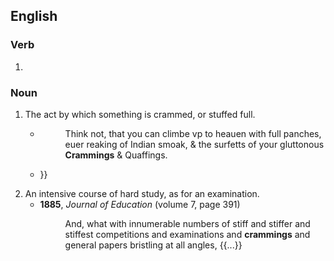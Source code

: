 ==English==

===Verb===
{{head|en|verb form}}

# {{present participle of|en|cram|nocat=1}}

===Noun===
{{en-noun}}

# The act by which something is crammed, or stuffed full.
#* {{rfdatek|en|Bishop Joseph Hall}}
#*: Think not, that you can climbe vp to heauen with full panches, euer reaking of Indian smoak, & the surfetts of your gluttonous '''Crammings''' & Quaffings.
#* {{quote-book|en|year=1838|author=John Sanderson|title=Sketches of Paris: in familiar letters to his friends|passage=In some parts of the house were all the comforts of elbowings, shufflings, '''crammings''' and squeezings, and on the outside all the racket that was possible of screaming women, and wrangling coachmen {{...}}}}
# An intensive course of hard study, as for an examination.
#* '''1885''', ''Journal of Education'' (volume 7, page 391)
#*: And, what with innumerable numbers of stiff and stiffer and stiffest competitions and examinations and '''crammings''' and general papers bristling at all angles, {{...}}